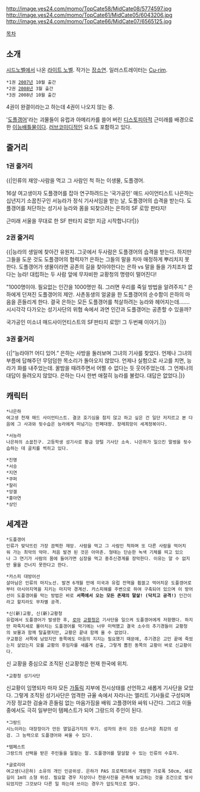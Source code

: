 http://image.yes24.com/momo/TopCate58/MidCate08/5774597.jpg http://image.yes24.com/momo/TopCate61/MidCate05/6043206.jpg http://image.yes24.com/momo/TopCate66/MidCate07/6565125.jpg

[[목차]]
== 소개 ==
[[시드노벨]]에서 나온 [[라이트 노벨]].
작가는 [[장소연]]. 일러스트레이터는 [[Cu-rim]].

 *1권 [[2007년]] 10월 출간
 *2권 [[2008년]] 3월 출간
 *3권 2008년 10월 출간

4권이 완결이라는고 하는데 4권이 나오지 않는 중.

'[[도플갱어]]'라는 괴물들이 유럽과 아메리카를 쓸어 버린 [[디스토피아]]적 근미래를 배경으로한 [[이능배틀물]]이다. [[러브코미디]]적인 요소도 포함하고 있다.

== 줄거리 ==
=== 1권 줄거리 ===
{{|인류의 재앙-사람을 먹고 그 사람인 척 하는 이생물, 도플갱어. 

16살 여고생이자 도플갱어를 잡아 연구하려드는 ‘국가공인’ 매드 사이언티스트 나은하는 십년지기 소꿉친구인 서능라가 정식 기사서임을 받는 날, 도플갱어의 습격을 받는다. 도플갱어를 처단하는 성기사 능라와 몸을 되찾으려는 은하의 SF 로망 판타지! 

근미래 서울을 무대로 한 SF 판타지 로망! 지금 시작합니다!|}}
=== 2권 줄거리 ===
{{|능라의 생일에 찾아간 유원지. 그곳에서 두사람은 도플갱어의 습격을 받는다. 하지만 그들을 도운 것도 도플갱어의 협력자?! 은하는 그들의 말을 차마 매정하게 뿌리치지 못한다. 도플갱어가 생물이라면 공존의 길을 찾아야한다는 은하 vs 말을 들을 가치조차 없다는 능라! 대립하는 두 사람 앞에 무자비한 교황청의 명령이 떨어진다! 

"1000명이야. 필요없는 인간을 1000명만 줘. 그러면 우리를 죽일 방법을 알려주지." 
은하에게 던져진 도플갱어의 제안. 사촌동생의 얼굴을 한 도플갱어의 순수함이 은하의 마음을 흔들리게 한다. 결국 은하는 모든 도플갱어를 척살하려는 능라와 헤어지는데……. 시시각각 다가오는 성기사단의 위협 속에서 과연 인간과 도플갱어는 공존할 수 있을까? 

국가공인 미소녀 매드사이언티스트의 SF판타지 로망! 그 두번째 이야기.|}}
=== 3권 줄거리 ===
{{|“능라야?! 어디 있어.”
은하는 사방을 둘러보며 그녀의 기사를 찾았다. 언제나 그녀의 부름에 답해주던 무덤덤한 목소리가 돌아오지 않았다. 언제나 실험으로 사고를 치면, 능라가 화를 내주었는데. 꿀밤을 때려주면서 어쩔 수 없다는 듯 웃어주었는데. 그 언제나의 대답이 들려오지 않았다. 은하는 다시 한번 애절히 능라를 불렀다. 대답은 없었다.|}}

== 캐릭터 ==
 *나은하
 여고생 천재 매드 사이언티스트. 결코 호기심을 참지 않고 하고 싶은 건 일단 저지르고 본 다음에 그 사과와 뒷수습은 능라에게 떠넘기는 민폐대왕. 장례희망이 세계정복이다.

 *서능라
 나은하의 소꿉친구. 고등학생 성기사로 황금 양털 기사단 소속. 나은하가 일으킨 말썽을 뒷수습하는 데 골치를 썩히고 있다.

 *진명
 *서승
 *지연
 *쿠퍼
 *찰리
 *앙겔
 *홍아연
 *상인

== 세계관 ==
 *도플갱어
 인류가 맞닥뜨린 가장 끔찍한 재앙. 사람을 먹고 그 사람인 척하며 또 다른 사람을 먹어치워 가는 최악의 악마. 처음 발견 된 것은 아마존. 형태는 단순한 녹색 기체를 띄고 있으나 그 연기가 사람의 몸에 들어가면 심장을 먹고 중추신경계를 장악한다. 이유는 알 수 없지만 물을 건너지 못한다고 한다.
 

 *카스피 대방어선
 살아남은 인류의 마지노선. 발견 6개월 만에 미국과 유럽 전역을 휩쓸고 먹어치운 도플갱어로부터 아시아지역을 지키는 마지막 경계선. 카스피해를 주변으로 하여 구축되어 있으며 이 방어선이 도플갱어를 막는 방법은 바로 '''서쪽에서 오는 모든 존재의 말살! (닥치고 공격!)''' 인간이라고 할지라도 무차별 공격.

 *신(新)교황, 신(新)교황청
 유럽에서 도플갱어가 발생한 후, [[로마]] [[교황청]]은 기사단을 일으켜 도플갱어에게 저항했다. 하지만 파죽지세로 몰아치는 도플갱어를 막기에는 너무 미력했고 결국 소수의 추기경들이 교황청의 보물과 함께 탈출했지만, 교황은 끝내 함께 올 수 없었다.
 구교황은 서쪽에 남았지만 동쪽에도 마음의 지지는 필요했기 때문에, 추기경은 고민 끝에 죽었는지 살았는지 모를 교황의 후임자를 새롭게 선출, 그렇게 뽑힌 동쪽의 교황이 바로 신교황이다.
신 교황을 중심으로 조직된 신교황청은 현재 한국에 위치.

 *교황청 성기사단
신교황이 임명되자 마자 모든 [[가톨릭]] 지부에 전시상태를 선언하고 새롭게 기사단을 모았다. 그렇게 조직된 성기사단은 엄격한 규율 속에서 자라나는 엘리트 기사들로 구성되며 가장 정교한 검술과 흔들림 없는 마음가짐을 배워 고플갱어와 싸워 나간다. 그리고 이들중에서도 극히 일부만이 템페스트가 되어 그랑드의 주인이 된다.

 *그랑드
 시느이라는 대장장이가 만든 열일곱가지의 무기. 성자의 혼이 깃든 성스러운 최강의 성검. 그 능력으로 도플갱어와 싸울 수 있다.

 *템페스트
 그랑드의 선택을 받은 주인들을 일컬는 말. 도플갱어를 말살할 수 있는 인류의 수호자.

 *글로리아
 여고생(나은하) 소유의 개인 인공위성. 은하가 PAS 프로젝트에서 개발한 가로폭 50cm, 세로길이 1m의 소형 위성. 필요할 경우 지상이나 천문사진을 관측해 보고하는 것을 조건으로 발사되었지만 그것보다 다른 일 하는데 쓰이는 경우가 압도적으로 많다.
